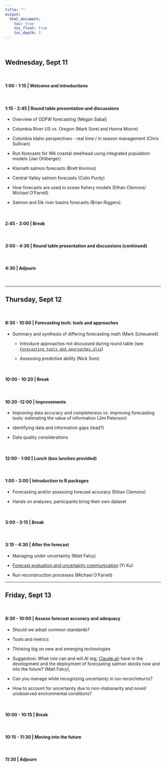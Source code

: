```yaml
---
title: ""
output:
  html_document:
    toc: true
    toc_float: true
    toc_depth: 3
---
```


<br>

## Wednesday, Sept 11

<br>


#### 1:00 - 1:15	| Welcome and introductions


<br>

#### 1:15 - 2:45 | Round table presentation and discussions

* Overview of ODFW forecasting (Megan Sabal)
	  
* Columbia River US vs. Oregon (Mark Sorel and Hanna Moore)
	  
* Columbia Idaho perspectives - real time / in season management (Chris Sullivan)
	  
* Run forecasts for WA coastal steelhead using integrated population models (Jan Ohlberger)
	  
* Klamath salmon forecasts (Brett Kormos)
	  
* Central Valley salmon forecasts (Colin Purdy)
	  
* How forecasts are used in ocean fishery models (Ethan Clemons/ Michael O’Farrell)
	  
* Salmon and Elk river basins forecasts (Brian Riggers)


<br>

#### 2:45 - 3:00 | Break


<br>

#### 3:00 - 4:30 | Round table presentation and discussions (continued)


<br>

#### 4:30 | Adjourn 

<br>


***

## Thursday, Sept 12    

  
<br>

#### 8:30 - 10:00 | Forecasting tech: tools and approaches

* Summary and synthesis of differing forecasting math (Mark Scheuerell) 
    
    -	Introduce approaches not discussed during round table (see [`Forecasting tools and approaches.xlsx`](materials/forecasting_tools_approaches.xlsx))
    
    - Assessing predictive ability (Nick Som)  
	
<br>

#### 10:00 - 10:20 | Break	


<br>

#### 10:20 -12:00	| Improvements

* Improving data accuracy and completeness vs. improving forecasting tools: estimating the value of information (Jim Peterson)

* Identifying data and information gaps (lead?)

* Data quality considerations

<br>

#### 12:00 - 1:00	| Lunch (box lunches provided)


<br>

#### 1:00 - 3:00 | Introduction to R packages

* Forecasting and/or assessing forecast accuracy (Ethan Clemons)

* Hands on analyses; participants bring their own dataset


<br>

#### 3:00 - 3:15 | Break


<br>

#### 3:15 - 4:30 | After the forecast

* Managing under uncertainty (Matt Falcy)

*	[Forecast evaluation and uncertainty communication](materials/Forecast_Workshop_Xu_2024.pdf) (Yi Xu)

*	Run reconstruction processes (Michael O’Farrell)


***

## Friday,  Sept 13

<br>

#### 8:30 - 10:00 | Assess forecast accuracy and adequacy

* Should we adopt common standards?
	
*	Tools and metrics
	
* Thinking big on new and emerging technologies
	
* Suggestion: What role can and will AI (eg, [Claude.ai](https://claude.ai/login?returnTo=%2F%3F)) have in the development and the deployment of forecasting salmon stocks now and into the future? (Matt Falcy), 
	
* Can you manage while recognizing uncertainty in run recon/returns?

*	How to account for uncertainty due to non-stationarity and novel/ unobserved environmental conditions?


<br>

#### 10:00 - 10:15 | Break


<br>

#### 10:15 - 11:30 | Moving into the future
	
<br>

#### 11:30 | Adjourn
